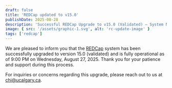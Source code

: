 ```yaml
---
draft: false
title: 'REDCap updated to v15.0'
publishDate: 2025-08-28
description: 'Successful REDCap Upgrade to v15.0 (Validated) – System Now Operational'
image: { src: '/assets/graphic-1.svg', alt: 'rc-update-image' }
tags: ['redcap']
---
```


We are pleased to inform you that the [REDCap](https://redcap.ucalgary.ca) system has been successfully upgraded to version 15.0 (validated) and is fully operational as of 9:00 PM on Wednesday, August 27, 2025.
Thank you for your patience and support during this process.

For inquiries or concerns regarding this upgrade, please reach out to us at chi@ucalgary.ca.
